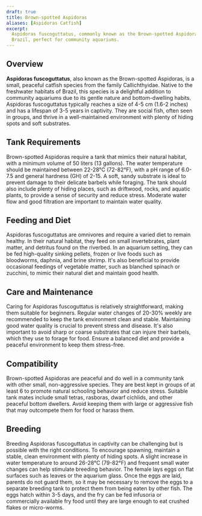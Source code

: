 ```yaml
---
draft: true
title: Brown-spotted Aspidoras
aliases: [Aspidoras Catfish]
excerpt:
  Aspidoras fuscoguttatus, commonly known as the Brown-spotted Aspidoras, is a small, peaceful catfish species native to
  Brazil, perfect for community aquariums.
---
```


## Overview

**Aspidoras fuscoguttatus**, also known as the Brown-spotted Aspidoras, is a small, peaceful catfish species from the
family Callichthyidae. Native to the freshwater habitats of Brazil, this species is a delightful addition to community
aquariums due to its gentle nature and bottom-dwelling habits. Aspidoras fuscoguttatus typically reaches a size of 4-5
cm (1.6-2 inches) and has a lifespan of 3-5 years in captivity. They are social fish, often seen in groups, and thrive
in a well-maintained environment with plenty of hiding spots and soft substrates.

## Tank Requirements

Brown-spotted Aspidoras require a tank that mimics their natural habitat, with a minimum volume of 50 liters (13
gallons). The water temperature should be maintained between 22-28°C (72-82°F), with a pH range of 6.0-7.5 and general
hardness (GH) of 2-15. A soft, sandy substrate is ideal to prevent damage to their delicate barbels while foraging. The
tank should also include plenty of hiding places, such as driftwood, rocks, and aquatic plants, to provide a sense of
security and reduce stress. Moderate water flow and good filtration are important to maintain water quality.

## Feeding and Diet

Aspidoras fuscoguttatus are omnivores and require a varied diet to remain healthy. In their natural habitat, they feed
on small invertebrates, plant matter, and detritus found on the riverbed. In an aquarium setting, they can be fed
high-quality sinking pellets, frozen or live foods such as bloodworms, daphnia, and brine shrimp. It's also beneficial
to provide occasional feedings of vegetable matter, such as blanched spinach or zucchini, to mimic their natural diet
and maintain good health.

## Care and Maintenance

Caring for Aspidoras fuscoguttatus is relatively straightforward, making them suitable for beginners. Regular water
changes of 20-30% weekly are recommended to keep the tank environment clean and stable. Maintaining good water quality
is crucial to prevent stress and disease. It's also important to avoid sharp or coarse substrates that can injure their
barbels, which they use to forage for food. Ensure a balanced diet and provide a peaceful environment to keep them
stress-free.

## Compatibility

Brown-spotted Aspidoras are peaceful and do well in a community tank with other small, non-aggressive species. They are
best kept in groups of at least 6 to promote natural schooling behavior and reduce stress. Suitable tank mates include
small tetras, rasboras, dwarf cichlids, and other peaceful bottom dwellers. Avoid keeping them with large or aggressive
fish that may outcompete them for food or harass them.

## Breeding

Breeding Aspidoras fuscoguttatus in captivity can be challenging but is possible with the right conditions. To encourage
spawning, maintain a stable, clean environment with plenty of hiding spots. A slight increase in water temperature to
around 26-28°C (79-82°F) and frequent small water changes can help stimulate breeding behavior. The female lays eggs on
flat surfaces such as leaves or the aquarium glass. Once the eggs are laid, parents do not guard them, so it may be
necessary to remove the eggs to a separate breeding tank to protect them from being eaten by other fish. The eggs hatch
within 3-5 days, and the fry can be fed infusoria or commercially available fry food until they are large enough to eat
crushed flakes or micro-worms.
